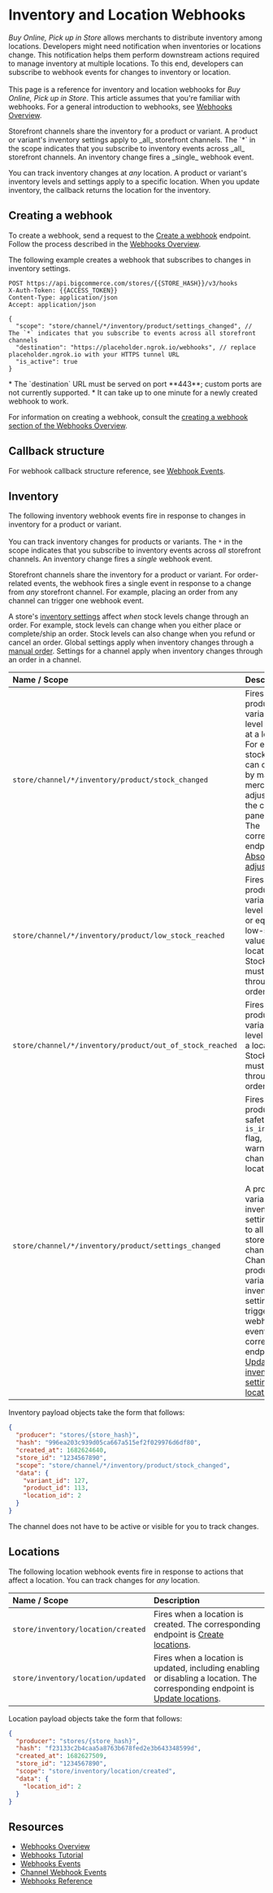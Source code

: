 # Inventory and Location Webhooks

_Buy Online, Pick up in Store_ allows merchants to distribute inventory among locations. Developers might need notification when inventories or locations change. This notification helps them perform downstream actions required to manage inventory at multiple locations.
To this end, developers can subscribe to webhook events for changes to inventory or location. <br /><br />
This page is a reference for inventory and location webhooks for _Buy Online, Pick up in Store_. This article assumes that you're familiar with webhooks.
For a general introduction to webhooks, see [Webhooks Overview](/docs/integrations/webhooks).

<Callout type="info">
  Storefront channels share the inventory for a product or variant. A product or variant's inventory settings apply to _all_ storefront channels. The `*` in the scope indicates that you subscribe to inventory events across _all_ storefront channels. An inventory change fires a _single_ webhook event.

  You can track inventory changes at _any_ location. A product or variant's inventory levels and settings apply to a specific location. When you update inventory, the callback returns the location for the inventory.

</Callout>

## Creating a webhook

To create a webhook, send a request to the [Create a webhook](/docs/webhooks/webhooks/manage-webhooks-bulk#create-a-webhook) endpoint. Follow the process described in the [Webhooks Overview](/docs/integrations/webhooks#creating-a-webhook).

The following example creates a webhook that subscribes to changes in inventory settings.

```http filename="Example request: Create a webhook" showLineNumbers copy
POST https://api.bigcommerce.com/stores/{{STORE_HASH}}/v3/hooks
X-Auth-Token: {{ACCESS_TOKEN}}
Content-Type: application/json
Accept: application/json

{
  "scope": "store/channel/*/inventory/product/settings_changed", // The `*` indicates that you subscribe to events across all storefront channels 
  "destination": "https://placeholder.ngrok.io/webhooks", // replace placeholder.ngrok.io with your HTTPS tunnel URL
  "is_active": true
}
```

<Callout type="info">
  * The `destination` URL must be served on port **443**; custom ports are not currently supported.
  * It can take up to one minute for a newly created webhook to work.
</Callout>

For information on creating a webhook, consult the [creating a webhook section of the Webhooks Overview](/docs/integrations/webhooks#creating-a-webhook).

## Callback structure

For webhook callback structure reference, see [Webhook Events](/docs/integrations/webhooks/events#callback-structure).

## Inventory

The following inventory webhook events fire in response to changes in inventory for a product or variant. <br /><br /> 
You can track inventory changes for products or variants. The `*` in the scope indicates that you subscribe to inventory events across _all_ storefront channels. An inventory change fires a _single_ webhook event.

Storefront channels share the inventory for a product or variant. For order-related events, the webhook fires a single event in response to a change from _any_ storefront channel. For example, placing an order from any channel can trigger one webhook event.

A store's [inventory settings](/docs/rest-management/settings/inventory#get-inventory-settings) affect _when_ stock levels change through an order. For example, stock levels can change when you either place or complete/ship an order. Stock levels can also change when you refund or cancel an order. Global settings apply when inventory changes through a [manual order](https://support.bigcommerce.com/s/article/Creating-a-Manual-Order?language=en_US). Settings for a channel apply when inventory changes through an order in a channel. 

| Name / Scope | Description |
|:-------------|:------------|
| `store/channel/*/inventory/product/stock_changed`       | Fires when a product or variant stock level changes at a location. For example, stock levels can change by manual merchant adjustments in the control panel or API. The corresponding endpoint is [Absolute adjustment](/docs/rest-management/inventory/adjustments#absolute-adjustment). |
| `store/channel/*/inventory/product/low_stock_reached`      | Fires when a product or variant stock level is lower or equal to the low-stock value at a location. Stock levels must change through an order. | 
| `store/channel/*/inventory/product/out_of_stock_reached`      | Fires when a product or variant stock level is zero at a location. Stock levels must change through an order. | 
| `store/channel/*/inventory/product/settings_changed`      | Fires when a product's safety stock, `is_in_stock` flag, or warning level changes at a location.<br /><br />A product or variant's inventory settings apply to all storefront channels. Changing a product or variant's inventory settings triggers one webhook event. The corresponding endpoint is [Update inventory settings for a location](/docs/rest-management/inventory/items#update-inventory-settings-for-a-location). |

Inventory payload objects take the form that follows:

```json filename="Example stock changed payload object" showLineNumbers copy
{
  "producer": "stores/{store_hash}",
  "hash": "996ea203c939d05ca667a515ef2f029976d6df80",
  "created_at": 1682624640,
  "store_id": "1234567890",
  "scope": "store/channel/*/inventory/product/stock_changed",
  "data": {
    "variant_id": 127,
    "product_id": 113,
    "location_id": 2
  }
}
```

The channel does not have to be active or visible for you to track changes.

## Locations

The following location webhook events fire in response to actions that affect a location. You can track changes for _any_ location.

| Name / Scope | Description | 
|:-------------|:------------|
| `store/inventory/location/created`       | Fires when a location is created. The corresponding endpoint is [Create locations](/docs/rest-management/locations#create-locations). |
| `store/inventory/location/updated`      | Fires when a location is updated, including enabling or disabling a location. The corresponding endpoint is [Update locations](/docs/rest-management/locations#update-locations). |

Location payload objects take the form that follows:

```json filename="Example location created payload object" showLineNumbers copy
{
  "producer": "stores/{store_hash}",
  "hash": "f23133c2b4caa5a8763b678fed2e3b643348599d",
  "created_at": 1682627509,
  "store_id": "1234567890",
  "scope": "store/inventory/location/created",
  "data": {
    "location_id": 2
  }
}
```


## Resources

* [Webhooks Overview](/docs/integrations/webhooks)
* [Webhooks Tutorial](/docs/integrations/webhooks/tutorial)
* [Webhooks Events](/docs/integrations/webhooks/events)
* [Channel Webhook Events](/docs/integrations/webhooks/events/channels)
* [Webhooks Reference](/docs/webhooks/webhooks)
